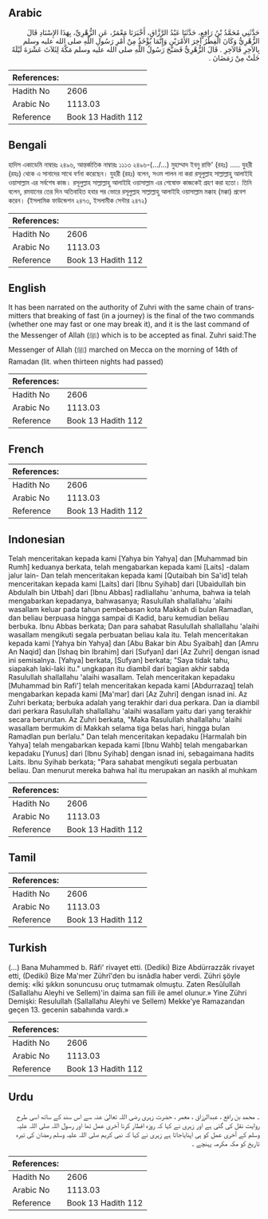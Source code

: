 ## Arabic


<div dir="rtl" lang="ar" style={{fontSize:'larger',backgroundColor:'#f8f9fa',padding:20}}>
حَدَّثَنِي مُحَمَّدُ بْنُ رَافِعٍ، حَدَّثَنَا عَبْدُ الرَّزَّاقِ، أَخْبَرَنَا مَعْمَرٌ، عَنِ الزُّهْرِيِّ، بِهَذَا الإِسْنَادِ قَالَ الزُّهْرِيُّ وَكَانَ الْفِطْرُ آخِرَ الأَمْرَيْنِ وَإِنَّمَا يُؤْخَذُ مِنْ أَمْرِ رَسُولِ اللَّهِ صلى الله عليه وسلم بِالآخِرِ فَالآخِرِ ‏.‏ قَالَ الزُّهْرِيُّ فَصَبَّحَ رَسُولُ اللَّهِ صلى الله عليه وسلم مَكَّةَ لِثَلاَثَ عَشْرَةَ لَيْلَةً خَلَتْ مِنْ رَمَضَانَ ‏.‏
</div>
<div style={{backgroundColor:'#f8f9fa',padding:20, marginBottom: 10}}><table> <thead> <tr> <th>References:</th> <th></th> </tr> </thead> <tbody><tr><td>Hadith No</td><td>2606</td></tr><tr><td>Arabic No</td><td>1113.03</td></tr><tr><td>Reference</td><td>Book 13 Hadith 112</td></tr></tbody></table></div>

## Bengali


<div dir="ltr" lang="bn" style={{fontSize:'larger',backgroundColor:'#f8f9fa',padding:20}}>
হাদিস একাডেমি নাম্বারঃ ২৪৯৬, আন্তর্জাতিক নাম্বারঃ ১১১৩ ২৪৯৬-(.../...) মুহাম্মাদ ইবনু রাফি' (রহঃ) ..... যুহরী (রহঃ) থেকে এ সানাদের সাথে বর্ণনা করেছেন। যুহরী (রহঃ) বলেন, সওম পালন না করা রসূলুল্লাহ সাল্লাল্লাহু আলাইহি ওয়াসাল্লাম এর সর্বশেষ কাজ। রসূলুল্লাহ সাল্লাল্লাহু আলাইহি ওয়াসাল্লাম এর শেষোক্ত কাজকেই গ্রহণ করা হতো। তিনি বলেন, রমযানের তের দিন অতিবাহিত হবার পর ভোরে রসূলুল্লাহ সাল্লাল্লাহু আলাইহি ওয়াসাল্লাম মক্কাহ (মক্কা) প্রবেশ করেন। (ইসলামিক ফাউন্ডেশন ২৪৭৩, ইসলামীক সেন্টার ২৪৭২)
</div>
<div style={{backgroundColor:'#f8f9fa',padding:20, marginBottom: 10}}><table> <thead> <tr> <th>References:</th> <th></th> </tr> </thead> <tbody><tr><td>Hadith No</td><td>2606</td></tr><tr><td>Arabic No</td><td>1113.03</td></tr><tr><td>Reference</td><td>Book 13 Hadith 112</td></tr></tbody></table></div>

## English


<div dir="ltr" lang="en" style={{fontSize:'larger',backgroundColor:'#f8f9fa',padding:20}}>
It has been narrated on the authority of Zuhri with the same chain of transmitters that breaking of fast (in a journey) is the final of the two commands (whether one may fast or one may break it), and it is the last command of the Messenger of Allah (ﷺ) which is to be accepted as final. Zuhri said:The Messenger of Allah (ﷺ) marched on Mecca on the morning of 14th of Ramadan (lit. when thirteen nights had passed)
</div>
<div style={{backgroundColor:'#f8f9fa',padding:20, marginBottom: 10}}><table> <thead> <tr> <th>References:</th> <th></th> </tr> </thead> <tbody><tr><td>Hadith No</td><td>2606</td></tr><tr><td>Arabic No</td><td>1113.03</td></tr><tr><td>Reference</td><td>Book 13 Hadith 112</td></tr></tbody></table></div>

## French


<div dir="ltr" lang="fr" style={{fontSize:'larger',backgroundColor:'#f8f9fa',padding:20}}>

</div>
<div style={{backgroundColor:'#f8f9fa',padding:20, marginBottom: 10}}><table> <thead> <tr> <th>References:</th> <th></th> </tr> </thead> <tbody><tr><td>Hadith No</td><td>2606</td></tr><tr><td>Arabic No</td><td>1113.03</td></tr><tr><td>Reference</td><td>Book 13 Hadith 112</td></tr></tbody></table></div>

## Indonesian


<div dir="ltr" lang="id" style={{fontSize:'larger',backgroundColor:'#f8f9fa',padding:20}}>
Telah menceritakan kepada kami [Yahya bin Yahya] dan [Muhammad bin Rumh] keduanya berkata, telah mengabarkan kepada kami [Laits] -dalam jalur lain- Dan telah menceritakan kepada kami [Qutaibah bin Sa'id] telah menceritakan kepada kami [Laits] dari [Ibnu Syihab] dari [Ubaidullah bin Abdulalh bin Utbah] dari [Ibnu Abbas] radliallahu 'anhuma, bahwa ia telah mengabarkan kepadanya, bahwasanya; Rasulullah shallallahu 'alaihi wasallam keluar pada tahun pembebasan kota Makkah di bulan Ramadlan, dan beliau berpuasa hingga sampai di Kadid, baru kemudian beliau berbuka. Ibnu Abbas berkata; Dan para sahabat Rasulullah shallallahu 'alaihi wasallam mengikuti segala perbuatan beliau kala itu. Telah menceritakan kepada kami [Yahya bin Yahya] dan [Abu Bakar bin Abu Syaibah] dan [Amru An Naqid] dan [Ishaq bin Ibrahim] dari [Sufyan] dari [Az Zuhri] dengan isnad ini semisalnya. [Yahya] berkata, [Sufyan] berkata; "Saya tidak tahu, siapakah laki-laki itu." ungkapan itu diambil dari bagian akhir sabda Rasulullah shallallahu 'alaihi wasallam. Telah menceritakan kepadaku [Muhammad bin Rafi'] telah menceritakan kepada kami [Abdurrazaq] telah mengabarkan kepada kami [Ma'mar] dari [Az Zuhri] dengan isnad ini. Az Zuhri berkata; berbuka adalah yang terakhir dari dua perkara. Dan ia diambil dari perkara Rasulullah shallallahu 'alaihi wasallam yaitu dari yang terakhir secara berurutan. Az Zuhri berkata, "Maka Rasulullah shallallahu 'alaihi wasallam bermukim di Makkah selama tiga belas hari, hingga bulan Ramadlan pun berlalu." Dan telah menceritakan kepadaku [Harmalah bin Yahya] telah mengabarkan kepada kami [Ibnu Wahb] telah mengabarkan kepadaku [Yunus] dari [Ibnu Syihab] dengan isnad ini, sebagaimana hadits Laits. Ibnu Syihab berkata; "Para sahabat mengikuti segala perbuatan beliau. Dan menurut mereka bahwa hal itu merupakan an nasikh al muhkam
</div>
<div style={{backgroundColor:'#f8f9fa',padding:20, marginBottom: 10}}><table> <thead> <tr> <th>References:</th> <th></th> </tr> </thead> <tbody><tr><td>Hadith No</td><td>2606</td></tr><tr><td>Arabic No</td><td>1113.03</td></tr><tr><td>Reference</td><td>Book 13 Hadith 112</td></tr></tbody></table></div>

## Tamil


<div dir="ltr" lang="ta" style={{fontSize:'larger',backgroundColor:'#f8f9fa',padding:20}}>

</div>
<div style={{backgroundColor:'#f8f9fa',padding:20, marginBottom: 10}}><table> <thead> <tr> <th>References:</th> <th></th> </tr> </thead> <tbody><tr><td>Hadith No</td><td>2606</td></tr><tr><td>Arabic No</td><td>1113.03</td></tr><tr><td>Reference</td><td>Book 13 Hadith 112</td></tr></tbody></table></div>

## Turkish


<div dir="ltr" lang="tr" style={{fontSize:'larger',backgroundColor:'#f8f9fa',padding:20}}>
(…) Bana Muhammed b. Râfi' rivayet etti. (Dediki) Bize Abdürrazzâk rivayet etti, (Dediki) Bize Ma'mer Zührî'den bu isnâdla haber verdi. Zühri şöyle demiş: «İki şıkkın sonuncusu oruç tutmamak olmuştu. Zaten Resûlullah (Sallallahu Aleyhi ve Sellem)'in daima san fiili ile amel olunur.» Yine Zühri Demişki: Resulullah (Sallallahu Aleyhi ve Sellem) Mekke'ye Ramazandan geçen 13. gecenin sabahında vardı.»
</div>
<div style={{backgroundColor:'#f8f9fa',padding:20, marginBottom: 10}}><table> <thead> <tr> <th>References:</th> <th></th> </tr> </thead> <tbody><tr><td>Hadith No</td><td>2606</td></tr><tr><td>Arabic No</td><td>1113.03</td></tr><tr><td>Reference</td><td>Book 13 Hadith 112</td></tr></tbody></table></div>

## Urdu


<div dir="rtl" lang="ur" style={{fontSize:'larger',backgroundColor:'#f8f9fa',padding:20}}>
۔ محمد بن رافع ، عبدالرزاق ، معمر ، حضرت زہری رضی اللہ تعالیٰ عنہ سے اس سند کے ساتھ اسی طرح روایت نقل کی گئی ہے اور زہری نے کہا کہ روزہ افطار کرنا آخری عمل تھا اور رسول اللہ صلی اللہ علیہ وسلم کے آخری عمل کو ہی اپنایاجاتا ہے زہری نے کہا کہ نبی کریم صلی اللہ علیہ وسلم رمضان کی تیرہ تاریخ کو مکہ مکرمہ پہنچے ۔
</div>
<div style={{backgroundColor:'#f8f9fa',padding:20, marginBottom: 10}}><table> <thead> <tr> <th>References:</th> <th></th> </tr> </thead> <tbody><tr><td>Hadith No</td><td>2606</td></tr><tr><td>Arabic No</td><td>1113.03</td></tr><tr><td>Reference</td><td>Book 13 Hadith 112</td></tr></tbody></table></div>